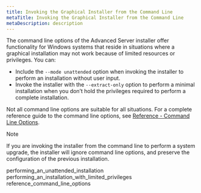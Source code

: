 ```yaml
---
title: Invoking the Graphical Installer from the Command Line
metaTitle: Invoking the Graphical Installer from the Command Line
metaDescription: description
---
```


The command line options of the Advanced Server installer offer
functionality for Windows systems that reside in situations where a
graphical installation may not work because of limited resources or
privileges. You can:

  - Include the `--mode unattended` option when invoking the installer
    to perform an installation without user input.
  - Invoke the installer with the `--extract-only` option to perform a
    minimal installation when you don’t hold the privileges required to
    perform a complete installation.

Not all command line options are suitable for all situations. For a
complete reference guide to the command line options, see [Reference -
Command Line Options](reference_command_line_options).

<div class="note">

<div class="title">

Note

</div>

If you are invoking the installer from the command line to perform a
system upgrade, the installer will ignore command line options, and
preserve the configuration of the previous installation.

</div>

<div class="toctree" data-maxdepth="3">

performing_an_unattended_installation
performing_an_installation_with_limited_privileges
reference_command_line_options

</div>
